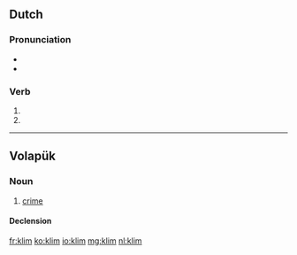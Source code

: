 ==Dutch==

===Pronunciation===
* {{rhymes|ɪm|lang=nl}}
* {{IPA|/klɪm/|lang=nl}}

===Verb===
{{head|nl}}

# {{nl-verb form of|p=1|n=sg|t=pres|m=ind|klimmen}}
# {{nl-verb form of|m=imp|klimmen}}

----

==Volapük==

===Noun===
{{vo-noun}}

# [[crime]]

====Declension====
{{vo-decl-noun}}

[[fr:klim]]
[[ko:klim]]
[[io:klim]]
[[mg:klim]]
[[nl:klim]]